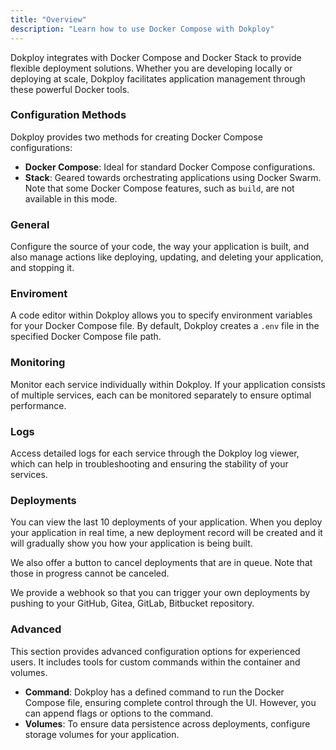 ```yaml
---
title: "Overview"
description: "Learn how to use Docker Compose with Dokploy"
---
```


Dokploy integrates with Docker Compose and Docker Stack to provide flexible deployment solutions. Whether you are developing locally or deploying at scale, Dokploy facilitates application management through these powerful Docker tools.

### Configuration Methods

Dokploy provides two methods for creating Docker Compose configurations:


- **Docker Compose**: Ideal for standard Docker Compose configurations.
- **Stack**: Geared towards orchestrating applications using Docker Swarm. Note that some Docker Compose features, such as `build`, are not available in this mode.

### General

Configure the source of your code, the way your application is built, and also manage actions like deploying, updating, and deleting your application, and stopping it.

### Enviroment

A code editor within Dokploy allows you to specify environment variables for your Docker Compose file. By default, Dokploy creates a `.env` file in the specified Docker Compose file path.

###  Monitoring

Monitor each service individually within Dokploy. If your application consists of multiple services, each can be monitored separately to ensure optimal performance.

### Logs

Access detailed logs for each service through the Dokploy log viewer, which can help in troubleshooting and ensuring the stability of your services.


### Deployments

You can view the last 10 deployments of your application. When you deploy your application in real time, a new deployment record will be created and it will gradually show you how your application is being built.

We also offer a button to cancel deployments that are in queue. Note that those in progress cannot be canceled.

We provide a webhook so that you can trigger your own deployments by pushing to your GitHub, Gitea, GitLab, Bitbucket repository.


### Advanced

This section provides advanced configuration options for experienced users. It includes tools for custom commands within the container and volumes.

- **Command**: Dokploy has a defined command to run the Docker Compose file, ensuring complete control through the UI. However, you can append flags or options to the command.
- **Volumes**: To ensure data persistence across deployments, configure storage volumes for your application.

<ImageZoom  src="/assets/images/compose/overview.png" width={800} height={630} quality={100} priority alt='home og image' className="rounded-lg" />